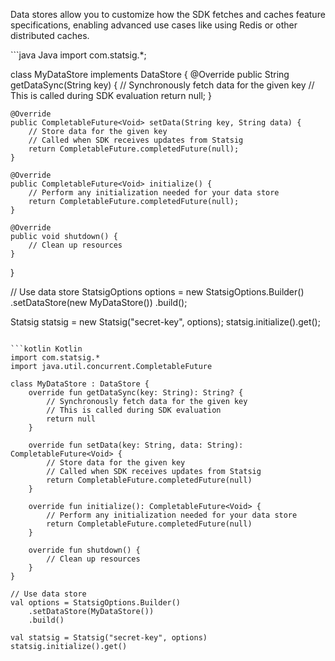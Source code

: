 Data stores allow you to customize how the SDK fetches and caches feature specifications, enabling advanced use cases like using Redis or other distributed caches.

<CodeGroup>
```java Java
import com.statsig.*;

class MyDataStore implements DataStore {
    @Override
    public String getDataSync(String key) {
        // Synchronously fetch data for the given key
        // This is called during SDK evaluation
        return null;
    }

    @Override
    public CompletableFuture<Void> setData(String key, String data) {
        // Store data for the given key
        // Called when SDK receives updates from Statsig
        return CompletableFuture.completedFuture(null);
    }

    @Override
    public CompletableFuture<Void> initialize() {
        // Perform any initialization needed for your data store
        return CompletableFuture.completedFuture(null);
    }

    @Override
    public void shutdown() {
        // Clean up resources
    }
}

// Use data store
StatsigOptions options = new StatsigOptions.Builder()
    .setDataStore(new MyDataStore())
    .build();

Statsig statsig = new Statsig("secret-key", options);
statsig.initialize().get();
```

```kotlin Kotlin
import com.statsig.*
import java.util.concurrent.CompletableFuture

class MyDataStore : DataStore {
    override fun getDataSync(key: String): String? {
        // Synchronously fetch data for the given key
        // This is called during SDK evaluation
        return null
    }

    override fun setData(key: String, data: String): CompletableFuture<Void> {
        // Store data for the given key
        // Called when SDK receives updates from Statsig
        return CompletableFuture.completedFuture(null)
    }

    override fun initialize(): CompletableFuture<Void> {
        // Perform any initialization needed for your data store
        return CompletableFuture.completedFuture(null)
    }

    override fun shutdown() {
        // Clean up resources
    }
}

// Use data store
val options = StatsigOptions.Builder()
    .setDataStore(MyDataStore())
    .build()

val statsig = Statsig("secret-key", options)
statsig.initialize().get()
```
</CodeGroup>

